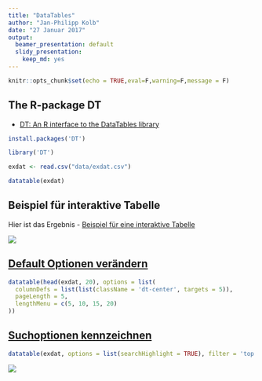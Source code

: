 ```yaml
---
title: "DataTables"
author: "Jan-Philipp Kolb"
date: "27 Januar 2017"
output:
  beamer_presentation: default
  slidy_presentation:
    keep_md: yes
---
```


```r
knitr::opts_chunk$set(echo = TRUE,eval=F,warning=F,message = F)
```

## The R-package DT

- [DT: An R interface to the DataTables library](https://rstudio.github.io/DT/)

```r
install.packages('DT')
```


```r
library('DT')
```

```r
exdat <- read.csv("data/exdat.csv")
```

```r
datatable(exdat)
```

## Beispiel für interaktive Tabelle

Hier ist das Ergebnis - [Beispiel für eine interaktive Tabelle](http://rpubs.com/Japhilko82/osmplzbe)

![](figure/RpubsPLZBer.PNG)


## [Default Optionen verändern](http://rstudio.github.io/DT/options.html)

```r
datatable(head(exdat, 20), options = list(
  columnDefs = list(list(className = 'dt-center', targets = 5)),
  pageLength = 5,
  lengthMenu = c(5, 10, 15, 20)
))
```


## [Suchoptionen kennzeichnen](http://rstudio.github.io/DT/006-highlight.html)

```r
datatable(exdat, options = list(searchHighlight = TRUE), filter = 'top')
```

![](figure/tbHighlsearch.PNG)

